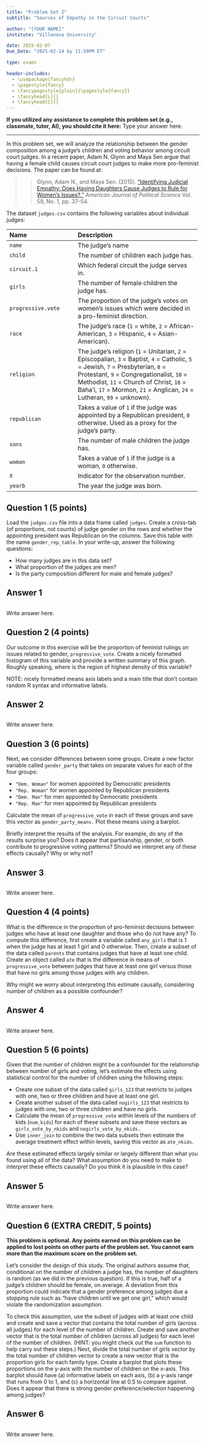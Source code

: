 ```yaml
---
title: "Problem Set 2"
subtitle: "Sources of Empathy in the Circuit Courts"

author: "[YOUR NAME]"
institute: "Villanova University"

date: 2025-02-07
Due_Date: "2025-02-14 by 11:59PM ET"

type: exams

header-includes:
  - \usepackage{fancyhdr}
  - \pagestyle{fancy}
  - \fancypagestyle{plain}{\pagestyle{fancy}}
  - \fancyhead[L]{}
  - \fancyhead[C]{}
---
```

  
**If you utilized any assistance to complete this problem set (e.g., classmate, tutor, AI), you should cite it here:** Type your answer here.

  ------------------------------------------------------------------------------


In this problem set, we will analyze the relationship between the gender composition among a judge’s children and voting behavior among circuit court judges. In a recent paper, Adam N. Glynn and Maya Sen argue that having a female child causes circuit court judges to make more pro-feminist decisions. The paper can be found at: 

  >> Glynn, Adam N., and Maya Sen. (2015). ["Identifying Judicial Empathy: Does Having Daughters Cause Judges to Rule for Women's Issues?."](https://doi.org/10.1111/ajps.12118) *American Journal of Political Science* Vol. 59, No. 1, pp. 37--54.

The dataset `judges.csv` contains the following variables about individual judges:

 -------------------------------- ----------------------------------------------------------
 Name                             Description
 -------------------------------- ----------------------------------------------------------
 `name`                           The judge’s name
 
 `child`                          The number of children each judge has.
 
 `circuit.1`                      Which federal circuit the judge serves in.
 
 `girls`                          The number of female children the judge has.
 
 `progressive.vote`               The proportion of the judge’s votes on women’s issues which 
                                  were decided in a pro-feminist direction.
                                  
 `race`                           The judge’s race (`1` = white, `2` = African-American, 
                                  `3` = Hispanic, `4` = Asian-American).
                                  
 `religion`                       The judge’s religion (`1` = Unitarian, `2` = Episcopalian, `3` = Baptist, 
                                  `4` = Catholic, `5` = Jewish, `7` = Presbyterian, `8` = Protestant, 
                                  `9` = Congregationalist, `10` = Methodist, `11` = Church of Christ, 
                                  `16` = Baha'i, `17` = Mormon, `21` = Anglican, `24` = Lutheran, `99` = unknown). 
                                  
 `republican`                     Takes a value of `1` if the judge was appointed by a Republican president, `0` otherwise.
                                  Used as a proxy for the judge’s party.
                                  
 `sons`                           The number of male children the judge has.
 
 `woman`                          Takes a value of `1` if the judge is a woman, `0` otherwise.
 
 `X`                              Indicator for the observation number.
 
 `yearb`                          The year the judge was born.
 -------------------------------------------------------------------------------------------

## Question 1 (5 points)

  Load the `judges.csv` file into a data frame called `judges`. Create a cross-tab (of proportions, not counts) of judge gender on the rows and whether the appointing president was Republican on the columns. Save this table with the name `gender_rep_table`. In your write-up, answer the following questions:

  - How many judges are in this data set?
  - What proportion of the judges are men?
  - Is the party composition different for male and female judges?

## Answer 1

```r

```

Write answer here.

## Question 2 (4 points)

Our outcome in this exercise will be the proportion of feminist rulings on issues related to gender, `progressive_vote`. Create a nicely formatted histogram of this variable and provide a written summary of this graph. Roughly speaking, where is the region of highest density of this variable?

NOTE: nicely formatted means axis labels and a main title that don't contain random R syntax and informative labels.

## Answer 2

```r
 
```

Write answer here.

## Question 3 (6 points)

Next, we consider differences between some groups. Create a new factor variable called `gender_party` that takes on separate values for each of the four groups:

  - `"Dem. Woman"` for women appointed by Democratic presidents
  - `"Rep. Woman"` for women appointed by Republican presidents
  - `"Dem. Man"` for men appointed by Democratic presidents
  - `"Rep. Man"` for men appointed by Republican presidents

Calculate the mean of `progressive_vote` in each of these groups and save this vector as `gender_party_means.` Plot these means using a barplot.

Briefly interpret the results of the analysis. For example, do any of the results surprise you? Does it appear that partisanship, gender, or both contribute to progressive voting patterns? Should we interpret any of these effects causally? Why or why not?

## Answer 3

```r

```

Write answer here.

## Question 4 (4 points)

What is the difference in the proportion of pro-feminist decisions between judges who have at least one daughter and those who do not have any? To compute this difference, first create a variable called `any_girls` that is 1 when the judge has at least 1 girl and 0 otherwise. Then, create a subset of the data called `parents` that contains judges that have at least one child. Create an object called `ate` that is the difference in means of `progressive_vote` between judges that have at least one girl versus those that have no girls among those judges with any children.

Why might we worry about interpreting this estimate causally, considering number of children as a possible confounder?

## Answer 4

```r

```

Write answer here.

## Question 5 (6 points)

Given that the number of children might be a confounder for the relationship between number of girls and voting, let’s estimate the effects using statistical control for the number of children using the following steps:

  - Create one subset of the data called `girls_123` that restricts to judges with one, two or three children and have at least one girl.
  - Create another subset of the data called `nogirls_123` that restricts to judges with one, two or three children and have no girls.
  - Calculate the mean of `progressive_vote` within levels of the numbers of kids (`num_kids`) for each of these subsets and save these vectors as `girls_vote_by_nkids` and `nogirls_vote_by_nkids.`
  - Use `inner_join` to combine the two data subsets then estimate the average treatment effect within levels, saving this vector as `ate_nkids`.

Are these estimated effects largely similar or largely different than what you found using all of the data? What assumption do you need to make to interpret these effects causally? Do you think it is plausible in this case?

## Answer 5

```r

```

Write answer here.

## Question 6 (EXTRA CREDIT, 5 points)

**This problem is optional. Any points earned on this problem can be applied to lost points on other parts of the problem set. You cannot earn more than the maximum score on the problem set.**

Let’s consider the design of this study. The original authors assume that, conditional on the number of children a judge has, the number of daughters is random (as we did in the previous question). If this is true, half of a judge’s children should be female, on average. A deviation from this proportion could indicate that a gender preference among judges due a stopping rule such as “have children until we get one girl,” which would violate the randomization assumption.

To check this assumption, use the subset of judges with at least one child and create and save a vector that contains the total number of girls (across all judges) for each level of the number of children. Create and save another vector that is the total number of children (across all judges) for each level of the number of children. (HINT: you might check out the `sum` function to help carry out these steps.) Next, divide the total number of girls vector by the total number of children vector to create a new vector that is the proportion girls for each family type. Create a barplot that plots these proportions on the y-axis with the number of children on the x-axis. This barplot should have (a) informative labels on each axis, (b) a y-axis range that runs from 0 to 1, and (c) a horizontal line at 0.5 to compare against. Does it appear that there is strong gender preference/selection happening among judges?

## Answer 6
```r

```

Write answer here.
